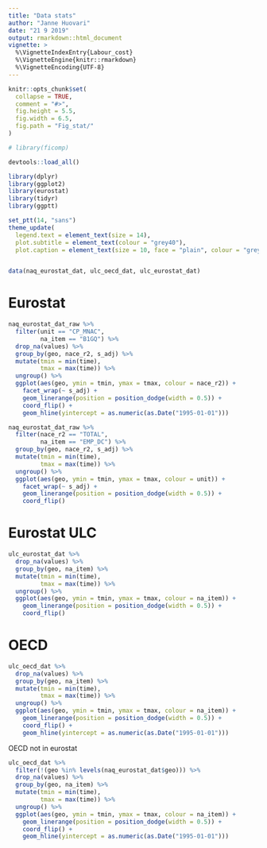 ```yaml
---
title: "Data stats"
author: "Janne Huovari"
date: "21 9 2019"
output: rmarkdown::html_document
vignette: >
  %\VignetteIndexEntry{Labour_cost}
  %\VignetteEngine{knitr::rmarkdown}
  %\VignetteEncoding{UTF-8}
---
```


```r
knitr::opts_chunk$set(
  collapse = TRUE,
  comment = "#>", 
  fig.height = 5.5,
  fig.width = 6.5,
  fig.path = "Fig_stat/"
)

```

```r
# library(ficomp)

devtools::load_all()

library(dplyr)
library(ggplot2)
library(eurostat)
library(tidyr)
library(ggptt)

set_ptt(14, "sans") 
theme_update(
  legend.text = element_text(size = 14),
  plot.subtitle = element_text(colour = "grey40"),
  plot.caption = element_text(size = 10, face = "plain", colour = "grey40"))


data(naq_eurostat_dat, ulc_oecd_dat, ulc_eurostat_dat)

```

# Eurostat

```r

naq_eurostat_dat_raw %>% 
  filter(unit == "CP_MNAC",
         na_item == "B1GQ") %>% 
  drop_na(values) %>% 
  group_by(geo, nace_r2, s_adj) %>% 
  mutate(tmin = min(time), 
         tmax = max(time)) %>% 
  ungroup() %>% 
  ggplot(aes(geo, ymin = tmin, ymax = tmax, colour = nace_r2)) +
    facet_wrap(~ s_adj) +
    geom_linerange(position = position_dodge(width = 0.5)) +
    coord_flip() +
    geom_hline(yintercept = as.numeric(as.Date("1995-01-01")))

```


```r

naq_eurostat_dat_raw %>% 
  filter(nace_r2 == "TOTAL",
         na_item == "EMP_DC") %>% 
  group_by(geo, nace_r2, s_adj) %>% 
  mutate(tmin = min(time), 
         tmax = max(time)) %>% 
  ungroup() %>% 
  ggplot(aes(geo, ymin = tmin, ymax = tmax, colour = unit)) +
    facet_wrap(~ s_adj) +
    geom_linerange(position = position_dodge(width = 0.5)) +
    coord_flip()

```

# Eurostat ULC

```r
 
ulc_eurostat_dat %>% 
  drop_na(values) %>% 
  group_by(geo, na_item) %>% 
  mutate(tmin = min(time), 
         tmax = max(time)) %>% 
  ungroup() %>% 
  ggplot(aes(geo, ymin = tmin, ymax = tmax, colour = na_item)) +
    geom_linerange(position = position_dodge(width = 0.5)) +
    coord_flip()

```


# OECD

```r

ulc_oecd_dat %>% 
  drop_na(values) %>% 
  group_by(geo, na_item) %>% 
  mutate(tmin = min(time), 
         tmax = max(time)) %>% 
  ungroup() %>% 
  ggplot(aes(geo, ymin = tmin, ymax = tmax, colour = na_item)) +
    geom_linerange(position = position_dodge(width = 0.5)) +
    coord_flip() +
    geom_hline(yintercept = as.numeric(as.Date("1995-01-01")))

```

OECD not in eurostat

```r

ulc_oecd_dat %>% 
  filter(!(geo %in% levels(naq_eurostat_dat$geo))) %>% 
  drop_na(values) %>% 
  group_by(geo, na_item) %>% 
  mutate(tmin = min(time), 
         tmax = max(time)) %>% 
  ungroup() %>% 
  ggplot(aes(geo, ymin = tmin, ymax = tmax, colour = na_item)) +
    geom_linerange(position = position_dodge(width = 0.5)) +
    coord_flip() +
    geom_hline(yintercept = as.numeric(as.Date("1995-01-01")))

```

